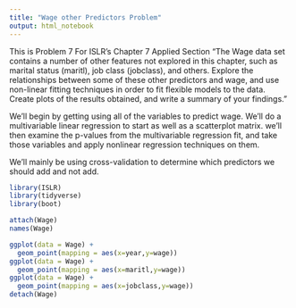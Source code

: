 ```yaml
---
title: "Wage other Predictors Problem"
output: html_notebook
---
```


This is Problem 7 For ISLR's Chapter 7 Applied Section
"The Wage data set contains a number of other features not explored
in this chapter, such as marital status (maritl), job class (jobclass),
and others. Explore the relationships between some of these other
predictors and wage, and use non-linear fitting techniques in order to
fit flexible models to the data. Create plots of the results obtained,
and write a summary of your findings."

We'll begin by getting using all of the variables to predict wage.
We'll do a multivariable linear regression to start as well as a scatterplot matrix. we'll then examine the p-values from the multivariable regression fit, and take those variables and apply nonlinear regression techniques on them.

We'll mainly be using cross-validation to determine which predictors we should add and not add. 

```r
library(ISLR)
library(tidyverse)
library(boot)

attach(Wage)
names(Wage)

ggplot(data = Wage) + 
  geom_point(mapping = aes(x=year,y=wage))
ggplot(data = Wage) + 
  geom_point(mapping = aes(x=maritl,y=wage))
ggplot(data = Wage) + 
  geom_point(mapping = aes(x=jobclass,y=wage))
detach(Wage)
```


